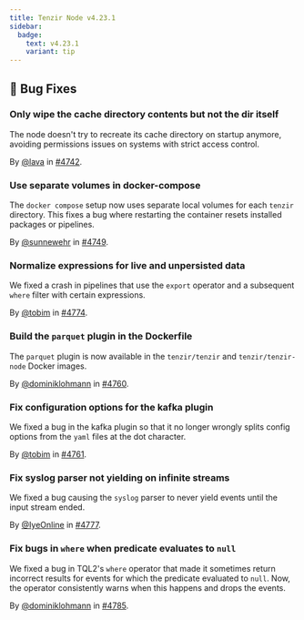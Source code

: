```yaml
---
title: Tenzir Node v4.23.1
sidebar:
  badge:
    text: v4.23.1
    variant: tip
---
```


## 🐛 Bug Fixes

### Only wipe the cache directory contents but not the dir itself

The node doesn't try to recreate its cache directory on startup anymore,
avoiding permissions issues on systems with strict access control.

By [@lava](https://github.com/lava) in [#4742](https://github.com/tenzir/tenzir/pull/4742).

### Use separate volumes in docker-compose

The `docker compose` setup now uses separate local volumes for each `tenzir` directory. This fixes a bug where restarting the container resets installed packages or pipelines.

By [@sunnewehr](https://github.com/sunnewehr) in [#4749](https://github.com/tenzir/tenzir/pull/4749).

### Normalize expressions for live and unpersisted data

We fixed a crash in pipelines that use the `export` operator and a subsequent
`where` filter with certain expressions.

By [@tobim](https://github.com/tobim) in [#4774](https://github.com/tenzir/tenzir/pull/4774).

### Build the `parquet` plugin in the Dockerfile

The `parquet` plugin is now available in the `tenzir/tenzir` and
`tenzir/tenzir-node` Docker images.

By [@dominiklohmann](https://github.com/dominiklohmann) in [#4760](https://github.com/tenzir/tenzir/pull/4760).

### Fix configuration options for the kafka plugin

We fixed a bug in the kafka plugin so that it no longer wrongly splits config
options from the `yaml` files at the dot character.

By [@tobim](https://github.com/tobim) in [#4761](https://github.com/tenzir/tenzir/pull/4761).

### Fix syslog parser not yielding on infinite streams

We fixed a bug causing the `syslog` parser to never yield events until the input
stream ended.

By [@IyeOnline](https://github.com/IyeOnline) in [#4777](https://github.com/tenzir/tenzir/pull/4777).

### Fix bugs in `where` when predicate evaluates to `null`

We fixed a bug in TQL2's `where` operator that made it sometimes return
incorrect results for events for which the predicate evaluated to `null`. Now,
the operator consistently warns when this happens and drops the events.

By [@dominiklohmann](https://github.com/dominiklohmann) in [#4785](https://github.com/tenzir/tenzir/pull/4785).